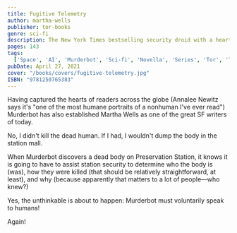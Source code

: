 ```yaml
---
title: Fugitive Telemetry
author: martha-wells
publisher: tor-books
genre: sci-fi
description: The New York Times bestselling security droid with a heart (though it wouldn't admit it!) is back in Fugitive Telemetry!
pages: 143
tags:
  ['Space', 'AI', 'Murderbot', 'Sci-fi', 'Novella', 'Series', 'Tor', 'Tor.com']
pubDate: April 27, 2021
cover: "/books/covers/fugitive-telemetry.jpg"
ISBN: "9781250765383"
---
```


Having captured the hearts of readers across the globe (Annalee Newitz says it's "one of the most humane portraits of a nonhuman I've ever read") Murderbot has also established Martha Wells as one of the great SF writers of today.

No, I didn't kill the dead human. If I had, I wouldn't dump the body in the station mall.

When Murderbot discovers a dead body on Preservation Station, it knows it is going to have to assist station security to determine who the body is (was), how they were killed (that should be relatively straightforward, at least), and why (because apparently that matters to a lot of people—who knew?)

Yes, the unthinkable is about to happen: Murderbot must voluntarily speak to humans!

Again!
